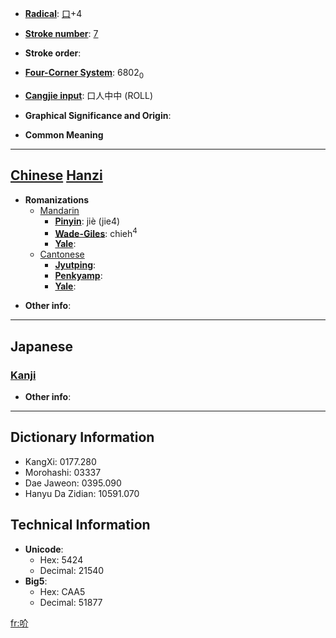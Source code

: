* '''[[Wiktionary:Chinese radical index| Radical]]''': [[Wiktionary:Chinese radical index 口|口]]+4

* '''[[Wiktionary:Chinese total strokes index|Stroke number]]''': [[Wiktionary:Chinese total strokes index 7|7]]

* '''Stroke order''': 

* '''[[Wiktionary:Chinese four corner index|Four-Corner System]]''': 6802<sub>0</sub>

* '''[[Wiktionary:Chinese Cangjie index|Cangjie input]]''': 口人中中 (ROLL)

* '''Graphical Significance and Origin''': 

* '''Common Meaning'''

----

== [[Chinese]] [[Hanzi]] ==

* '''Romanizations'''
** [[Mandarin]]
*** '''[[Pinyin]]''': jiè (jie4)
*** '''[[Wade-Giles]]''': chieh<sup>4</sup>
*** '''[[Yale]]''': 
**[[Cantonese]]
***'''[[Jyutping]]''':
***'''[[Penkyamp]]''': 
***'''[[Yale]]''': 

* '''Other info''': 

----

==Japanese==
===[[Kanji]]===
{{kanji|on readings=[[かい]] (kai), [[け]] (ke), [[か]] (ka)
|kun readings=[[こえ]] (koe)
}}

* '''Other info''':  

----

== Dictionary Information ==

* KangXi: 0177.280
* Morohashi: 03337
* Dae Jaweon: 0395.090
* Hanyu Da Zidian: 10591.070

== Technical Information ==

* '''Unicode''':
** Hex: 5424
** Decimal: 21540
* '''Big5''':
** Hex: CAA5
** Decimal: 51877

[[fr:吤]]